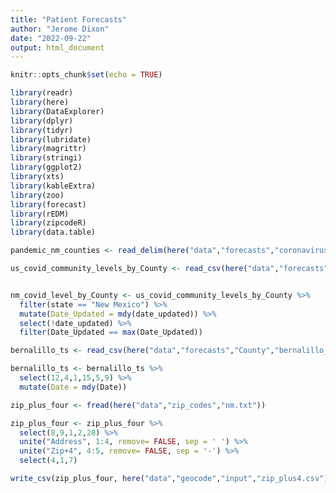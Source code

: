```yaml
---
title: "Patient Forecasts"
author: "Jerome Dixon"
date: "2022-09-22"
output: html_document
---
```


```r
knitr::opts_chunk$set(echo = TRUE)
```

```r

library(readr)
library(here)
library(DataExplorer)
library(dplyr)
library(tidyr)
library(lubridate)
library(magrittr)
library(stringi)
library(ggplot2)
library(xts)
library(kableExtra)
library(zoo)
library(forecast)
library(rEDM)
library(zipcodeR)
library(data.table)

```

```r


pandemic_nm_counties <- read_delim(here("data","forecasts","coronavirus-covid-19-pandemic-usa-counties.csv"), delim = ";", escape_double = FALSE, trim_ws = TRUE)

us_covid_community_levels_by_County <- read_csv(here("data","forecasts","United_States_COVID-19_Community_Levels_by_County.csv"))


nm_covid_level_by_County <- us_covid_community_levels_by_County %>% 
  filter(state == "New Mexico") %>% 
  mutate(Date_Updated = mdy(date_updated)) %>% 
  select(!date_updated) %>% 
  filter(Date_Updated == max(Date_Updated))


```

```r

bernalillo_ts <- read_csv(here("data","forecasts","County","bernalillo_ts.csv"), skip = 2)

bernalillo_ts <- bernalillo_ts %>% 
  select(12,4,1,15,5,9) %>% 
  mutate(Date = mdy(Date)) 


```

```r

zip_plus_four <- fread(here("data","zip_codes","nm.txt"))

zip_plus_four <- zip_plus_four %>% 
  select(8,9,1,2,28) %>% 
  unite("Address", 1:4, remove= FALSE, sep = ' ') %>% 
  unite("Zip+4", 4:5, remove= FALSE, sep = '-') %>% 
  select(4,1,7)

write_csv(zip_plus_four, here("data","geocode","input","zip_plus4.csv"))


```

